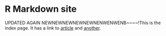 # R Markdown site

UPDATED AGAIN NEWNEWNEWNEWNEWNENWENWENB~~~~!This is the index page. It has a link to [article](article.html) and [another](another.html).
